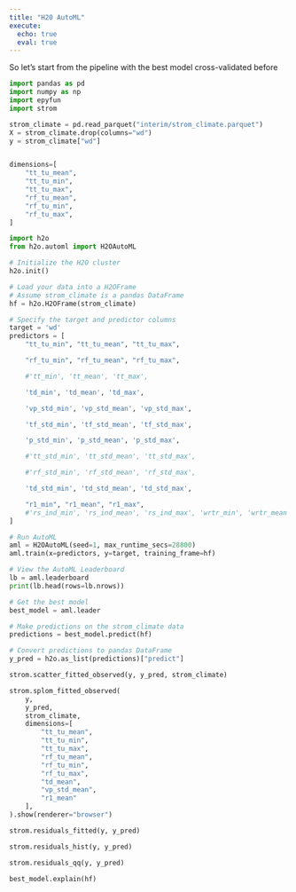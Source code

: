 ```yaml
---
title: "H20 AutoML"
execute:
  echo: true
  eval: true
---
```


So let's start from the pipeline with the best model cross-validated before

```python
import pandas as pd
import numpy as np
import epyfun
import strom

strom_climate = pd.read_parquet("interim/strom_climate.parquet")
X = strom_climate.drop(columns="wd")
y = strom_climate["wd"]


dimensions=[
    "tt_tu_mean",
    "tt_tu_min",
    "tt_tu_max",
    "rf_tu_mean",
    "rf_tu_min",
    "rf_tu_max",
]

```


```python
import h2o
from h2o.automl import H2OAutoML

# Initialize the H2O cluster
h2o.init()

# Load your data into a H2OFrame
# Assume strom_climate is a pandas DataFrame
hf = h2o.H2OFrame(strom_climate)

# Specify the target and predictor columns
target = 'wd'
predictors = [
    "tt_tu_min", "tt_tu_mean", "tt_tu_max",

    "rf_tu_min", "rf_tu_mean", "rf_tu_max",

    #'tt_min', 'tt_mean', 'tt_max',

    'td_min', 'td_mean', 'td_max',

    'vp_std_min', 'vp_std_mean', 'vp_std_max',

    'tf_std_min', 'tf_std_mean', 'tf_std_max',

    'p_std_min', 'p_std_mean', 'p_std_max',

    #'tt_std_min', 'tt_std_mean', 'tt_std_max',

    #'rf_std_min', 'rf_std_mean', 'rf_std_max',

    'td_std_min', 'td_std_mean', 'td_std_max',

    "r1_min", "r1_mean", "r1_max",
    #'rs_ind_min', 'rs_ind_mean', 'rs_ind_max', 'wrtr_min', 'wrtr_mean', 'wrtr_max'
]

# Run AutoML
aml = H2OAutoML(seed=1, max_runtime_secs=28800)
aml.train(x=predictors, y=target, training_frame=hf)

# View the AutoML Leaderboard
lb = aml.leaderboard
print(lb.head(rows=lb.nrows))
```


```python
# Get the best model
best_model = aml.leader

# Make predictions on the strom_climate data
predictions = best_model.predict(hf)

# Convert predictions to pandas DataFrame
y_pred = h2o.as_list(predictions)["predict"]

```

```python
strom.scatter_fitted_observed(y, y_pred, strom_climate)
```


```python
strom.splom_fitted_observed(
    y,
    y_pred,
    strom_climate,
    dimensions=[
        "tt_tu_mean",
        "tt_tu_min",
        "tt_tu_max",
        "rf_tu_mean",
        "rf_tu_min",
        "rf_tu_max",
        "td_mean",
        "vp_std_mean",
        "r1_mean"
    ],
).show(renderer="browser")
```

```python
strom.residuals_fitted(y, y_pred)
```

```python
strom.residuals_hist(y, y_pred)
```

```python
strom.residuals_qq(y, y_pred)
```


```python
best_model.explain(hf)
```